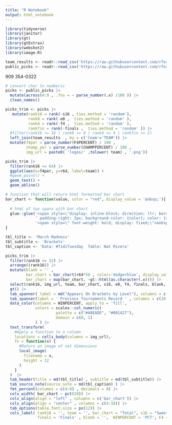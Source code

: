 ```yaml
---
title: "R Notebook"
output: html_notebook
---
```


```r
library(tidyverse)
library(janitor)
library(gt)
library(gtExtras)
library(webshot2)
library(image.R)
```


```r
team_results <- readr::read_csv('https://raw.githubusercontent.com/rfordatascience/tidytuesday/master/data/2024/2024-03-26/team-results.csv')
public_picks <- readr::read_csv('https://raw.githubusercontent.com/rfordatascience/tidytuesday/master/data/2024/2024-03-26/public-picks.csv')

```


909 354-0322


```r
# convert char to numberic
picks <- public_picks |>
  mutate(across(4:9 , .fns = ~ parse_number(.x) /100 )) |>
  clean_names()

picks_trim <- picks |>
   mutate(rank16 = rank(-s16 , ties.method = 'random'), 
          rank8 = rank(-e8 ,  ties.method = 'random' ), 
          rank4 = rank(-f4 ,  ties.method = 'random' ),
          rankfin = rank(-finals ,  ties.method = 'random' )) |>
  #filter(rank16 <= 16 | rank8 <= 8 | rank4 <= 4 | rankfin <= 2)
  left_join(team_results  , by = c('team'='TEAM')) |>
  mutate(f4per = parse_number(F4PERCENT) / 100 , 
         champ_per = parse_number(CHAMPPERCENT) / 100 , 
         img_url = paste0( 'logos/' ,tolower( team) , '.png')) 

```


```r

picks_trim |>
  filter(rank16 <= 64) |> 
  ggplot(aes(x=f4per, y=r64, label=team)) +
  #geom_point() +
  geom_text() +
  geom_abline()

```



```r
# function that will return html formatted bar chart
bar_chart <- function(value, color = "red", display_value = '&nbsp;'){
  
  # html of two spans with bar chart
  glue::glue('<span style=\"display: inline-block; direction: ltr; border-radius: 4px; ' , 
             ' padding-right: 2px; background-color: {color}; color: {color}; width: {value}% \">&nbsp;</span> ' , 
             '<span style=\" font-weight: bold; display: fixed;\">&nbsp;{display_value}</span>')
}
```






```r
tbl_title <- 'March Madness'
tbl_subtitle <- 'Brackets'
tbl_caption <- 'Data: #TidiTuesday  Table: Nat Rivera'

picks_trim |>
  filter(rank16 <= 32) |>
  arrange((rank16)) |>
  mutate(blank = '' ,
         bar_chart = bar_chart(r64*50 , color='dodgerblue', display_value = paste0(round(r64,2) *100,'%') ) , 
         bar_chart = map(bar_chart, ~gt::html(as.character(.x)))) |>
  select(rank16, img_url, team, bar_chart, s16, e8, f4, finals, blank, W,L, WINPERCENT , F4, CHAMP) |>
  gt() |>
  tab_spanner( label = md("Appears On Brackets by Level"), columns = c(4:8) ) |>
  tab_spanner(label = ' Previous Tournaments Record ' , columns = c(10:14)) |>
  data_color(columns = WINPERCENT, apply_to = 'fill', 
             colors = scales::col_numeric(
                      palette = c("#A0EADE", "#001427"),
                      domain = c(0, 1)
             ) ) |>
  text_transform(
    #Apply a function to a column
    locations = cells_body(columns = img_url),
    fn = function(x) {
      #Return an image of set dimensions
      local_image(
        filename = x,
        height = 12
      )
    }
  )  |>
  tab_header(title = md(tbl_title) , subtitle = md(tbl_subtitle)) |>
  tab_source_note(source_note = md(tbl_caption) ) |>
  fmt_percent(columns = c(4:8) , decimals = 0) |>
  cols_width( bar_chart ~ pct(20)) |>
  cols_align(align = "left" , columns = c('bar_chart')) |>
  cols_align(align = "center" , columns = c(4:10)) |>
  tab_options(table.font.size = px(12)) |>
  cols_label( rank16 = '', team = '', bar_chart = "Total", s16 = "Sweet 16", e8 = 'Elite 8', f4 = 'Final 4', 
              finals = 'Finals' , blank = '',  WINPERCENT = 'PCT', F4 = 'Final 4',  ) 
```


```r
```


```r
```


```r
```


```r
```


```r
```

